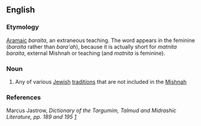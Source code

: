 ==English==

===Etymology===
[[Aramaic]] <i>baraita</i>, an extraneous teaching. The word appears in the feminine (<i>baraita</i> rather than <i>bara'ah</i>), because it is actually short for <i>matnita baraita</i>, external Mishnah or teaching (and <i>matnita</i> is feminine).

===Noun===
{{wikipedia}}
{{en-noun|s|Baraitot}}

# Any of various [[Jewish]] [[tradition]]s that are not included in the [[Mishnah]]

===References===
Marcus Jastrow, <i>Dictionary of the Targumim, Talmud and Midrashic Literature<i>, pp. 189 and 195 [http://www.tyndalearchive.com/tabs/jastrow/]